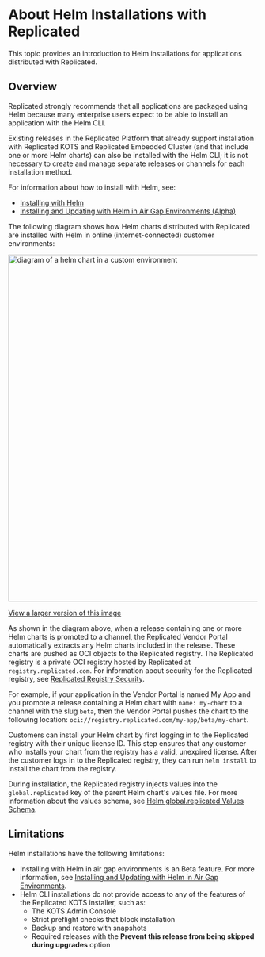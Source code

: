 
# About Helm Installations with Replicated

This topic provides an introduction to Helm installations for applications distributed with Replicated.

## Overview

<Helm/>

Replicated strongly recommends that all applications are packaged using Helm because many enterprise users expect to be able to install an application with the Helm CLI. 

Existing releases in the Replicated Platform that already support installation with Replicated KOTS and Replicated Embedded Cluster (and that include one or more Helm charts) can also be installed with the Helm CLI; it is not necessary to create and manage separate releases or channels for each installation method.

For information about how to install with Helm, see:
* [Installing with Helm](/vendor/install-with-helm)
* [Installing and Updating with Helm in Air Gap Environments (Alpha)](helm-install-airgap)

The following diagram shows how Helm charts distributed with Replicated are installed with Helm in online (internet-connected) customer environments:

<img src="/images/helm-install-diagram.png" alt="diagram of a helm chart in a custom environment" width="700px"/> 

[View a larger version of this image](/images/helm-install-diagram.png)

As shown in the diagram above, when a release containing one or more Helm charts is promoted to a channel, the Replicated Vendor Portal automatically extracts any Helm charts included in the release. These charts are pushed as OCI objects to the Replicated registry. The Replicated registry is a private OCI registry hosted by Replicated at `registry.replicated.com`. For information about security for the Replicated registry, see [Replicated Registry Security](packaging-private-registry-security).

For example, if your application in the Vendor Portal is named My App and you promote a release containing a Helm chart with `name: my-chart` to a channel with the slug `beta`, then the Vendor Portal pushes the chart to the following location: `oci://registry.replicated.com/my-app/beta/my-chart`.

Customers can install your Helm chart by first logging in to the Replicated registry with their unique license ID. This step ensures that any customer who installs your chart from the registry has a valid, unexpired license. After the customer logs in to the Replicated registry, they can run `helm install` to install the chart from the registry.

During installation, the Replicated registry injects values into the `global.replicated` key of the parent Helm chart's values file. For more information about the values schema, see [Helm global.replicated Values Schema](helm-install-values-schema).

## Limitations

Helm installations have the following limitations:

* Installing with Helm in air gap environments is an Beta feature. For more information, see [Installing and Updating with Helm in Air Gap Environments](/vendor/helm-install-airgap).
* Helm CLI installations do not provide access to any of the features of the Replicated KOTS installer, such as:
    * The KOTS Admin Console
    * Strict preflight checks that block installation
    * Backup and restore with snapshots
    * Required releases with the **Prevent this release from being skipped during upgrades** option
